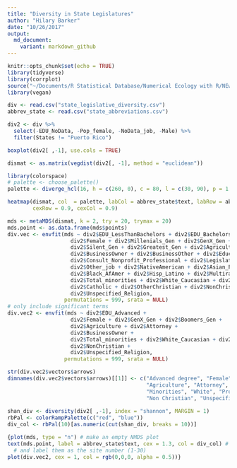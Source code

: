 ```yaml
---
title: "Diversity in State Legislatures"
author: "Hilary Barker"
date: "10/26/2017"
output:
  md_document:
    variant: markdown_github
---
```


```r
knitr::opts_chunk$set(echo = TRUE)
library(tidyverse)
library(corrplot)
source("~/Documents/R Statistical Database/Numerical Ecology with R/NEwR scripts for MacOS/panelutils.R")
library(vegan)

div <- read.csv("state_legislative_diversity.csv")
abbrev_state <- read.csv("state_abbreviations.csv")
```

```r
div2 <- div %>% 
  select(-EDU_NoData, -Pop_female, -NoData_job, -Male) %>% 
  filter(States != "Puerto Rico")

boxplot(div2[ ,-1], use.cols = TRUE)


```

```r
dismat <- as.matrix(vegdist(div2[, -1], method = "euclidean"))

library(colorspace)
# palette <- choose_palette()
palette <- diverge_hcl(16, h = c(260, 0), c = 80, l = c(30, 90), p = 1.5)

heatmap(dismat, col  = palette, labCol = abbrev_state$text, labRow = abbrev_state$text, 
        cexRow = 0.9, cexCol = 0.9)


```


```r
mds <- metaMDS(dismat, k = 2, try = 20, trymax = 20)
mds.point <- as.data.frame(mds$points)
div.vec <- envfit(mds ~ div2$EDU_LessThanBachelors + div2$EDU_Bachelors + div2$EDU_Advanced +
                    div2$Female + div2$Millenials_Gen + div2$GenX_Gen + div2$Boomers_Gen +
                    div2$Silent_Gen + div2$Greatest_Gen + div2$Agriculture + div2$Attorney +
                    div2$BusinessOwner + div2$BusinessOther + div2$Educator +
                    div2$Consult_Nonprofit_Professional + div2$Legislator + div2$Retired +
                    div2$Other_job + div2$NativeAmerican + div2$Asian_PacIsl +
                    div2$Black_AfAmer + div2$Hisp_Latino + div2$Multiracial_Other +
                    div2$Total_minorities + div2$White_Caucasian + div2$Protestant +
                    div2$Catholic + div2$OtherChristian + div2$NonChristian +
                    div2$Unspecified_Religion,
                  permutations = 999, srata = NULL)
# only include significant terms
div.vec2 <- envfit(mds ~ div2$EDU_Advanced +
                    div2$Female + div2$GenX_Gen + div2$Boomers_Gen +
                    div2$Agriculture + div2$Attorney +
                    div2$BusinessOwner +
                    div2$Total_minorities + div2$White_Caucasian + div2$Protestant +
                    div2$NonChristian +
                    div2$Unspecified_Religion,
                  permutations = 999, srata = NULL)

str(div.vec2$vectors$arrows)
dimnames(div.vec2$vectors$arrows)[[1]] <- c("Advanced degree", "Female", "GenX", "Boomers",
                                            "Agriculture", "Attorney", "Business owner", 
                                            "Minorities", "White", "Protestant", 
                                            "Non Christian", "Unspecified religion")
                                            
shan_div <- diversity(div2[ ,-1], index = "shannon", MARGIN = 1)
rbPal <- colorRampPalette(c("red", "blue"))
div_col <- rbPal(10)[as.numeric(cut(shan_div, breaks = 10))]
```


```r

{plot(mds, type = "n") # make an empty NMDS plot
text(mds.point, label = abbrev_state$text, cex = 1.3, col = div_col) # Add the NMDS points for each site
  # and label them as the site number (1-30)
plot(div.vec2, cex = 1, col = rgb(0,0,0, alpha = 0.5))}




```